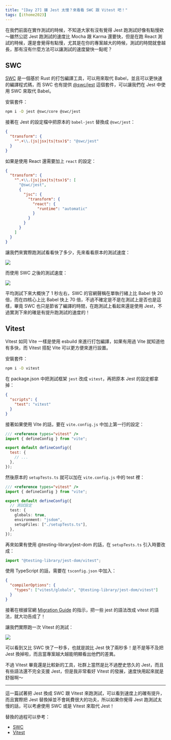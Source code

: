 ```yaml
---
title: "[Day 27] 嫌 Jest 太慢？來看看 SWC 跟 Vitest 吧！"
tags: [ithome2023]
---
```



在我們前面在實作測試的時候，不知道大家有沒有覺得 Jest 跑測試好像有點慢欸～雖然公認 Jest 跑測試的速度比 Mocha 跟 Karma 還要快，但是在跑 React 測試的時候，還是會覺得有點慢，尤其是在你的專案越大的時候，測試的時間就會越長，那有沒有什麼方法可以讓測試的速度變快一點呢？

## SWC

[SWC](https://swc.rs/) 是一個基於 Rust 的打包編譯工具，可以用來取代 Babel，並且可以更快速的編譯程式碼，而 SWC 也有提供 [@swc/jest](https://www.npmjs.com/package/@swc/jest) 這個套件，可以讓我們在 Jest 中使用 SWC 來取代 Babel。

安裝套件：

```bash
npm i -D jest @swc/core @swc/jest
```

接著在 Jest 的設定檔中把原本的 `babel-jest` 替換成 `@swc/jest`：

```json
{
  "transform": {
    "^.+\\.(js|jsx|ts|tsx)$": "@swc/jest"
  }
}
```

如果是使用 React 還需要加上 `react` 的設定：

```json
{
  "transform": {
    "^.+\\.(js|jsx|ts|tsx)$": [
      "@swc/jest",
      {
        "jsc": {
          "transform": {
            "react": {
              "runtime": "automatic"
            }
          }
        }
      }
    ]
  }
}
```

讓我們來實際跑測試看看快了多少，先來看看原本的測試速度：

<Img src={image_1} />

而使用 SWC 之後的測試速度：

<Img src={image_2} />

平均測試下來大概快了 1 秒左右，SWC 的官網聲稱在單執行緒上比 Babel 快 20 倍，而在四核心上比 Babel 快上 70 倍，不過不確定是不是在測試上是否也是這樣，畢竟 SWC 也只是節省了編譯的時間，在跑測試上看起來還是使用 Jest，不過實測下來的確是有提升跑測試的速度的！

## Vitest

Vitest 如同 Vite 一樣是使用 esbuild 來進行打包編譯，如果有用過 Vite 就知道他有多快，而 Vitest 搭配 Vite 可以更方便來進行設置。

安裝套件：

```bash
npm i -D vitest
```

在 package.json 中把測試框架 `jest` 改成 `vitest`，再把原本 Jest 的設定都拿掉：

```json
{
  "scripts": {
    "test": "vitest"
  }
}
```

接著如果使用 Vite 的話，要在 `vite.config.js` 中加上第一行的設定：

```js
/// <reference types="vitest" />
import { defineConfig } from "vite";

export default defineConfig({
  test: {
    // ...
  },
});
```

然後原本的 `setupTests.ts` 就可以加在 `vite.config.js` 中的 test 裡：

```ts
/// <reference types="vitest" />
import { defineConfig } from "vite";

export default defineConfig({
  // 測試設定
  test: {
    globals: true,
    environment: "jsdom",
    setupFiles: ["./setupTests.ts"],
  },
});
```

再來如果有使用 @testing-library/jest-dom 的話，在 `setupTests.ts` 引入時要改成：

```ts
import "@testing-library/jest-dom/vitest";
```

使用 TypeScript 的話，需要在 `tsconfig.json` 中加入：

```json
{
  "compilerOptions": {
    "types": ["vitest/globals", "@testing-library/jest-dom/vitest"]
  }
}
```

接著在根據官網 [Migration Guide](https://vitest.dev/guide/migration.html) 的指示，把一些 jest 的語法改成 vitest 的語法，就大功告成了！

讓我們實際跑一次 Vitest 的測試：

<Img src={image_3} />

可以看到又比 SWC 快了一秒多，也就是說比 Jest 快了兩秒多！是不是等不及把 Jest 換掉啦，而且當專案越大越能明顯看出他們的差異。

不過 Vitest 畢竟還是比較新的工具，社群上當然是比不過歷史悠久的 Jest，而且有些語法還不完全支援 Jest，但是我非常看好 Vitest 的發展，速度快用起來就是舒服啊～

---

這一篇試著把 Jest 換成 SWC 跟 Vitest 來跑測試，可以看到速度上的確有提升，而且實際把 Jest 替換掉並不會耗費很大的功夫，所以如果你覺得 Jest 跑測試太慢的話，可以考慮使用 SWC 或是 Vitest 來取代 Jest！

替換的過程可以參考：

- [SWC](https://github.com/Jim876633/ithome-2023/commit/9b51fe2f9f72a22ed590d0151dd1d162d73c95b7)
- [Vitest](https://github.com/Jim876633/ithome-2023/commit/3eb26270d53a87eb21f149923983aa65e120599b)
